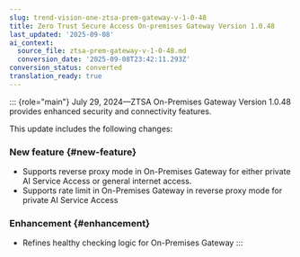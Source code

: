 ```yaml
---
slug: trend-vision-one-ztsa-prem-gateway-v-1-0-48
title: Zero Trust Secure Access On-premises Gateway Version 1.0.48
last_updated: '2025-09-08'
ai_context:
  source_file: ztsa-prem-gateway-v-1-0-48.md
  conversion_date: '2025-09-08T23:42:11.293Z'
conversion_status: converted
translation_ready: true
---
```


::: {role="main"}
July 29, 2024—ZTSA On-Premises Gateway Version 1.0.48 provides enhanced security and connectivity features.

This update includes the following changes:

### New feature {#new-feature}

- Supports reverse proxy mode in On-Premises Gateway for either private AI Service Access or general internet access.
- Supports rate limit in On-Premises Gateway in reverse proxy mode for private AI Service Access

### Enhancement {#enhancement}

- Refines healthy checking logic for On-Premises Gateway
:::
